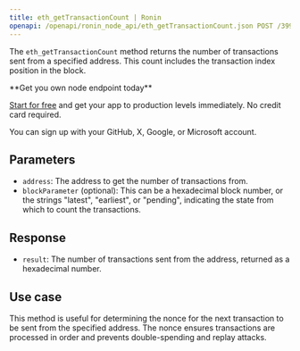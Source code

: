 ---
title: eth_getTransactionCount | Ronin
openapi: /openapi/ronin_node_api/eth_getTransactionCount.json POST /3997273fc956a67dc6982384500e669e
---

The `eth_getTransactionCount` method returns the number of transactions sent from a specified address. This count includes the transaction index position in the block.

<Check>
**Get you own node endpoint today**

[Start for free](https://console.chainstack.com/) and get your app to production levels immediately. No credit card required.

You can sign up with your GitHub, X, Google, or Microsoft account.
</Check>


## Parameters

* `address`: The address to get the number of transactions from.
* `blockParameter` (optional): This can be a hexadecimal block number, or the strings "latest", "earliest", or "pending", indicating the state from which to count the transactions.

## Response

* `result`: The number of transactions sent from the address, returned as a hexadecimal number.

## Use case

This method is useful for determining the nonce for the next transaction to be sent from the specified address. The nonce ensures transactions are processed in order and prevents double-spending and replay attacks.

